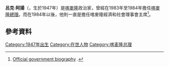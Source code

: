 '''呂克·阿揚'''（{{Lang-en|'''Luc Ayang'''}}，生於1947年）是[[喀麥隆|喀麥隆]]政治家，曾經在1983年至1984年擔任[[喀麥隆總理|喀麥隆總理]]。而在1984年以後，他則一直是擔任喀麥隆經濟和社會理事會主席<ref name=Gov>[http://www.spm.gov.cm/showgouv.php?module=showindividu&lang=fr&pers=131 Official government biography] {{Wayback|url=http://www.spm.gov.cm/showgouv.php?module=showindividu&lang=fr&pers=131 |date=20060117152555 }} {{fr icon}}.</ref>。

== 參考資料 ==
{{Reflist}}

[[Category:1947年出生|Category:1947年出生]]
[[Category:在世人物|Category:在世人物]]
[[Category:喀麦隆总理|Category:喀麦隆总理]]
